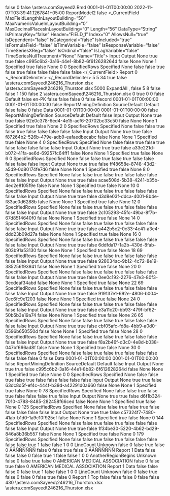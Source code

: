 ﻿<?xml version="1.0" encoding="utf-8"?>
<UdDocument xmlns:xsi="http://www.w3.org/2001/XMLSchema-instance" xmlns:xsd="http://www.w3.org/2001/XMLSchema" ProductVersion="10.1.0.108">
  <IsFolder>false</IsFolder>
  <Id>0</Id>
  <IsNewRecord>false</IsNewRecord>
  <Name>\\astera.com\share\general\Sadia Sayeed\Demos\ReportModel2.Rmd</Name>
  <Description />
  <CreateDtTm>0001-01-01T00:00:00</CreateDtTm>
  <UpdateDtTm>2022-11-07T03:39:41.1267841+05:00</UpdateDtTm>
  <CatalogInfo>
    <Name>ReportModel2</Name>
    <PublishToCatalog>false</PublishToCatalog>
  </CatalogInfo>
  <_CurrentField MaxFieldLengthInLayoutBuilding="50" MaxNumericValueInLayoutBuilding="0" MaxDecimalPlacesInLayoutBuilding="0" Length="56" DataType="String" IsPrimaryKey="false" Header="FIELD_1" Index="0" AllowsNull="true" IsDependent="false" IsCategorical="false" IsIncluded="true" IsFormulaField="false" IsTimeVariable="false" IsResponseVariable="false" TimeSeriesXReg="false" IsOrdinal="false" IsLagVariable="false" TimeSeriesNullTreatment="None" Name="Title">
    <FieldRoles>Input Output</FieldRoles>
    <RegressionType>None</RegressionType>
    <IsInput>true</IsInput>
    <IsOutput>true</IsOutput>
    <IsVariable>false</IsVariable>
    <UniqueId>c995c6b2-3a16-44e1-8b82-6f612628264d</UniqueId>
    <HasCollections>false</HasCollections>
    <CompositeType>None</CompositeType>
    <CompositeComponentType>None</CompositeComponentType>
    <LineCount>1</LineCount>
    <PositionType>Specified</PositionType>
    <CaseSensitiveMatch>true</CaseSensitiveMatch>
    <RegularExpressionMatch>false</RegularExpressionMatch>
    <FieldLabelPosition>None</FieldLabelPosition>
    <StartLine>0</StartLine>
    <StartColumn>0</StartColumn>
    <VerticalSizeType>SpecifiedRows</VerticalSizeType>
    <LengthType>Specified</LengthType>
    <ValueIfNull>None</ValueIfNull>
    <RemoveTextQualifier>false</RemoveTextQualifier>
    <RemoveExtraSpacesInsideText>false</RemoveExtraSpacesInsideText>
    <RemoveLeadingSpaces>true</RemoveLeadingSpaces>
    <SpecificCharactersToBeRemoved />
    <RemoveSpecificCharacters>false</RemoveSpecificCharacters>
    <RemoveTrailingSpaces>true</RemoveTrailingSpaces>
    <RemoveAllwhiteSpaces>false</RemoveAllwhiteSpaces>
    <RemovePunctuations>false</RemovePunctuations>
    <IsCalculated>false</IsCalculated>
    <IgnoreFieldVerificationLeft>false</IgnoreFieldVerificationLeft>
    <IgnoreFieldVerificationRight>false</IgnoreFieldVerificationRight>
  </_CurrentField>
  <ExportTables />
  <Options>
    <ContentType>Report</ContentType>
    <FontSize>0</FontSize>
    <_RecordDelimiter>&#xD;
</_RecordDelimiter>
    <AddSpaceBetweenExcelColumns>5</AddSpaceBetweenExcelColumns>
    <NumberOfBlankLinesForExcelEof>5</NumberOfBlankLinesForExcelEof>
    <QuoteChar>34</QuoteChar>
    <DateFormats />
    <PatternsCaseSensitive>true</PatternsCaseSensitive>
    <Looping>false</Looping>
    <SourceDirectoryForLooping>
      <Path />
      <UncPath />
    </SourceDirectoryForLooping>
    <SampleFilePath>
      <Path>\\astera.com\share\general\Sadia Sayeed\Demos\246216_Thurston.xlsx</Path>
      <UncPath>\\astera.com\share\general\Sadia Sayeed\Demos\246216_Thurston.xlsx</UncPath>
    </SampleFilePath>
    <SampleLineCount>5000</SampleLineCount>
    <OutliningType>ExpandAll</OutliningType>
    <FieldDelimiter>,</FieldDelimiter>
    <RecordDelimiter>&#xD;
</RecordDelimiter>
    <RemoveBlankLines>false</RemoveBlankLines>
    <BlankLinesForEof>5</BlankLinesForEof>
    <TabSize>8</TabSize>
    <PdfOptions>
      <NeedsOCR>false</NeedsOCR>
      <ConvertingOCR>false</ConvertingOCR>
      <OCRScaleFactor>1</OCRScaleFactor>
      <MinPPI>150</MinPPI>
      <RefreshOnNextRun>false</RefreshOnNextRun>
      <OCRResolution>2</OCRResolution>
      <PreviousReportPath>\\astera.com\share\general\Sadia Sayeed\Demos\246216_Thurston.xlsx</PreviousReportPath>
      <ScalingFactor>0</ScalingFactor>
      <MaintainOriginalLayout>true</MaintainOriginalLayout>
      <StartPage>0</StartPage>
      <EndPage>0</EndPage>
      <filterPages>false</filterPages>
      <OwnerPassword />
      <UserPassword />
    </PdfOptions>
    <ReportStyle>Default</ReportStyle>
    <MaintainLocale>false</MaintainLocale>
    <Culture>en-PK</Culture>
    <CalculateFields>false</CalculateFields>
    <checkBoxUseOcr>false</checkBoxUseOcr>
  </Options>
  <ReportLayout IsHierarchicalFile="false">
    <IsFolder>false</IsFolder>
    <Id>0</Id>
    <IsNewRecord>false</IsNewRecord>
    <Name>Record</Name>
    <Description />
    <CreateDtTm>0001-01-01T00:00:00</CreateDtTm>
    <UpdateDtTm>0001-01-01T00:00:00</UpdateDtTm>
    <IsSharedLayout>false</IsSharedLayout>
    <LayoutBuildingOptions>
      <RecordType>ReportMiningDefinition</RecordType>
      <LayoutBuildingDefaultMode>SourceDefault</LayoutBuildingDefaultMode>
      <LayoutBuildingProcess>Default</LayoutBuildingProcess>
    </LayoutBuildingOptions>
    <SuppressLayoutBuilding>false</SuppressLayoutBuilding>
    <Fields />
    <Children />
    <Referenced>
      <BaseLayout xsi:type="ReportLayout" IsHierarchicalFile="false">
        <IsFolder>false</IsFolder>
        <Id>0</Id>
        <IsNewRecord>false</IsNewRecord>
        <Name>Data</Name>
        <Description />
        <CreateDtTm>0001-01-01T00:00:00</CreateDtTm>
        <UpdateDtTm>0001-01-01T00:00:00</UpdateDtTm>
        <IsSharedLayout>false</IsSharedLayout>
        <LayoutBuildingOptions>
          <RecordType>ReportMiningDefinition</RecordType>
          <LayoutBuildingDefaultMode>SourceDefault</LayoutBuildingDefaultMode>
          <LayoutBuildingProcess>Default</LayoutBuildingProcess>
        </LayoutBuildingOptions>
        <SuppressLayoutBuilding>false</SuppressLayoutBuilding>
        <Fields>
          <ReportLayoutField MaxFieldLengthInLayoutBuilding="22" MaxNumericValueInLayoutBuilding="0" MaxDecimalPlacesInLayoutBuilding="0" Length="23" DataType="Date" IsPrimaryKey="false" Header="FIELD_1" Index="0" AllowsNull="true" IsDependent="false" IsCategorical="false" IsIncluded="true" IsFormulaField="false" IsTimeVariable="false" IsResponseVariable="false" TimeSeriesXReg="false" IsOrdinal="false" IsLagVariable="false" TimeSeriesNullTreatment="None" Name="DateOrdered">
            <FieldRoles>Input Output</FieldRoles>
            <RegressionType>None</RegressionType>
            <IsInput>true</IsInput>
            <IsOutput>true</IsOutput>
            <IsVariable>false</IsVariable>
            <UniqueId>92e0c378-6ed4-4e15-acf6-20702bc33c50</UniqueId>
            <HasCollections>false</HasCollections>
            <CompositeType>None</CompositeType>
            <CompositeComponentType>None</CompositeComponentType>
            <LineCount>1</LineCount>
            <PositionType>Specified</PositionType>
            <CaseSensitiveMatch>true</CaseSensitiveMatch>
            <RegularExpressionMatch>false</RegularExpressionMatch>
            <FieldLabelPosition>None</FieldLabelPosition>
            <StartLine>2</StartLine>
            <StartColumn>0</StartColumn>
            <VerticalSizeType>SpecifiedRows</VerticalSizeType>
            <LengthType>Specified</LengthType>
            <ValueIfNull>None</ValueIfNull>
            <RemoveTextQualifier>false</RemoveTextQualifier>
            <RemoveExtraSpacesInsideText>false</RemoveExtraSpacesInsideText>
            <RemoveLeadingSpaces>true</RemoveLeadingSpaces>
            <SpecificCharactersToBeRemoved />
            <RemoveSpecificCharacters>false</RemoveSpecificCharacters>
            <RemoveTrailingSpaces>true</RemoveTrailingSpaces>
            <RemoveAllwhiteSpaces>false</RemoveAllwhiteSpaces>
            <RemovePunctuations>false</RemovePunctuations>
            <IsCalculated>false</IsCalculated>
            <IgnoreFieldVerificationLeft>false</IgnoreFieldVerificationLeft>
            <IgnoreFieldVerificationRight>false</IgnoreFieldVerificationRight>
          </ReportLayoutField>
          <ReportLayoutField MaxFieldLengthInLayoutBuilding="7" MaxNumericValueInLayoutBuilding="0" MaxDecimalPlacesInLayoutBuilding="0" Length="8" DataType="String" IsPrimaryKey="false" Header="FIELD_2" Index="1" AllowsNull="true" IsDependent="false" IsCategorical="false" IsIncluded="true" IsFormulaField="false" IsTimeVariable="false" IsResponseVariable="false" TimeSeriesXReg="false" IsOrdinal="false" IsLagVariable="false" TimeSeriesNullTreatment="None" Name="ConventionCode">
            <FieldRoles>Input Output</FieldRoles>
            <RegressionType>None</RegressionType>
            <IsInput>true</IsInput>
            <IsOutput>true</IsOutput>
            <IsVariable>false</IsVariable>
            <UniqueId>f87264b2-526b-479e-adb9-eafaedbecabc</UniqueId>
            <HasCollections>false</HasCollections>
            <CompositeType>None</CompositeType>
            <CompositeComponentType>None</CompositeComponentType>
            <LineCount>1</LineCount>
            <PositionType>Specified</PositionType>
            <CaseSensitiveMatch>true</CaseSensitiveMatch>
            <RegularExpressionMatch>false</RegularExpressionMatch>
            <FieldLabelPosition>None</FieldLabelPosition>
            <StartLine>4</StartLine>
            <StartColumn>0</StartColumn>
            <VerticalSizeType>SpecifiedRows</VerticalSizeType>
            <LengthType>Specified</LengthType>
            <ValueIfNull>None</ValueIfNull>
            <RemoveTextQualifier>false</RemoveTextQualifier>
            <RemoveExtraSpacesInsideText>false</RemoveExtraSpacesInsideText>
            <RemoveLeadingSpaces>true</RemoveLeadingSpaces>
            <SpecificCharactersToBeRemoved />
            <RemoveSpecificCharacters>false</RemoveSpecificCharacters>
            <RemoveTrailingSpaces>true</RemoveTrailingSpaces>
            <RemoveAllwhiteSpaces>false</RemoveAllwhiteSpaces>
            <RemovePunctuations>false</RemovePunctuations>
            <IsCalculated>false</IsCalculated>
            <IgnoreFieldVerificationLeft>false</IgnoreFieldVerificationLeft>
            <IgnoreFieldVerificationRight>false</IgnoreFieldVerificationRight>
          </ReportLayoutField>
          <ReportLayoutField MaxFieldLengthInLayoutBuilding="14" MaxNumericValueInLayoutBuilding="0" MaxDecimalPlacesInLayoutBuilding="0" Length="15" DataType="String" IsPrimaryKey="false" Header="FIELD_3" Index="2" AllowsNull="true" IsDependent="false" IsCategorical="false" IsIncluded="true" IsFormulaField="false" IsTimeVariable="false" IsResponseVariable="false" TimeSeriesXReg="false" IsOrdinal="false" IsLagVariable="false" TimeSeriesNullTreatment="None" Name="ShipTo">
            <FieldRoles>Input Output</FieldRoles>
            <RegressionType>None</RegressionType>
            <IsInput>true</IsInput>
            <IsOutput>true</IsOutput>
            <IsVariable>false</IsVariable>
            <UniqueId>a33e221d-b072-41fa-ae6d-69257fc64ff1</UniqueId>
            <HasCollections>false</HasCollections>
            <CompositeType>None</CompositeType>
            <CompositeComponentType>None</CompositeComponentType>
            <LineCount>1</LineCount>
            <PositionType>Specified</PositionType>
            <CaseSensitiveMatch>true</CaseSensitiveMatch>
            <RegularExpressionMatch>false</RegularExpressionMatch>
            <FieldLabelPosition>None</FieldLabelPosition>
            <StartLine>6</StartLine>
            <StartColumn>0</StartColumn>
            <VerticalSizeType>SpecifiedRows</VerticalSizeType>
            <LengthType>Specified</LengthType>
            <ValueIfNull>None</ValueIfNull>
            <RemoveTextQualifier>false</RemoveTextQualifier>
            <RemoveExtraSpacesInsideText>false</RemoveExtraSpacesInsideText>
            <RemoveLeadingSpaces>true</RemoveLeadingSpaces>
            <SpecificCharactersToBeRemoved />
            <RemoveSpecificCharacters>false</RemoveSpecificCharacters>
            <RemoveTrailingSpaces>true</RemoveTrailingSpaces>
            <RemoveAllwhiteSpaces>false</RemoveAllwhiteSpaces>
            <RemovePunctuations>false</RemovePunctuations>
            <IsCalculated>false</IsCalculated>
            <IgnoreFieldVerificationLeft>false</IgnoreFieldVerificationLeft>
            <IgnoreFieldVerificationRight>false</IgnoreFieldVerificationRight>
          </ReportLayoutField>
          <ReportLayoutField MaxFieldLengthInLayoutBuilding="21" MaxNumericValueInLayoutBuilding="0" MaxDecimalPlacesInLayoutBuilding="0" Length="22" DataType="String" IsPrimaryKey="false" Header="FIELD_4" Index="3" AllowsNull="true" IsDependent="false" IsCategorical="false" IsIncluded="true" IsFormulaField="false" IsTimeVariable="false" IsResponseVariable="false" TimeSeriesXReg="false" IsOrdinal="false" IsLagVariable="false" TimeSeriesNullTreatment="None" Name="CompanyName">
            <FieldRoles>Input Output</FieldRoles>
            <RegressionType>None</RegressionType>
            <IsInput>true</IsInput>
            <IsOutput>true</IsOutput>
            <IsVariable>false</IsVariable>
            <UniqueId>ff48658e-8748-43d2-a5d9-0d80174fe7d6</UniqueId>
            <HasCollections>false</HasCollections>
            <CompositeType>None</CompositeType>
            <CompositeComponentType>None</CompositeComponentType>
            <LineCount>1</LineCount>
            <PositionType>Specified</PositionType>
            <CaseSensitiveMatch>true</CaseSensitiveMatch>
            <RegularExpressionMatch>false</RegularExpressionMatch>
            <FieldLabelPosition>None</FieldLabelPosition>
            <StartLine>8</StartLine>
            <StartColumn>0</StartColumn>
            <VerticalSizeType>SpecifiedRows</VerticalSizeType>
            <LengthType>Specified</LengthType>
            <ValueIfNull>None</ValueIfNull>
            <RemoveTextQualifier>false</RemoveTextQualifier>
            <RemoveExtraSpacesInsideText>false</RemoveExtraSpacesInsideText>
            <RemoveLeadingSpaces>true</RemoveLeadingSpaces>
            <SpecificCharactersToBeRemoved />
            <RemoveSpecificCharacters>false</RemoveSpecificCharacters>
            <RemoveTrailingSpaces>true</RemoveTrailingSpaces>
            <RemoveAllwhiteSpaces>false</RemoveAllwhiteSpaces>
            <RemovePunctuations>false</RemovePunctuations>
            <IsCalculated>false</IsCalculated>
            <IgnoreFieldVerificationLeft>false</IgnoreFieldVerificationLeft>
            <IgnoreFieldVerificationRight>false</IgnoreFieldVerificationRight>
          </ReportLayoutField>
          <ReportLayoutField MaxFieldLengthInLayoutBuilding="19" MaxNumericValueInLayoutBuilding="0" MaxDecimalPlacesInLayoutBuilding="0" Length="22" DataType="String" IsPrimaryKey="false" Header="FIELD_5" Index="4" AllowsNull="true" IsDependent="false" IsCategorical="false" IsIncluded="true" IsFormulaField="false" IsTimeVariable="false" IsResponseVariable="false" TimeSeriesXReg="false" IsOrdinal="false" IsLagVariable="false" TimeSeriesNullTreatment="None" Name="AddressLine1">
            <FieldRoles>Input Output</FieldRoles>
            <RegressionType>None</RegressionType>
            <IsInput>true</IsInput>
            <IsOutput>true</IsOutput>
            <IsVariable>false</IsVariable>
            <UniqueId>acae508d-5b38-4241-b35b-4ec2e8105f9e</UniqueId>
            <HasCollections>false</HasCollections>
            <CompositeType>None</CompositeType>
            <CompositeComponentType>None</CompositeComponentType>
            <LineCount>1</LineCount>
            <PositionType>Specified</PositionType>
            <CaseSensitiveMatch>true</CaseSensitiveMatch>
            <RegularExpressionMatch>false</RegularExpressionMatch>
            <FieldLabelPosition>None</FieldLabelPosition>
            <StartLine>10</StartLine>
            <StartColumn>0</StartColumn>
            <VerticalSizeType>SpecifiedRows</VerticalSizeType>
            <LengthType>Specified</LengthType>
            <ValueIfNull>None</ValueIfNull>
            <RemoveTextQualifier>false</RemoveTextQualifier>
            <RemoveExtraSpacesInsideText>false</RemoveExtraSpacesInsideText>
            <RemoveLeadingSpaces>true</RemoveLeadingSpaces>
            <SpecificCharactersToBeRemoved />
            <RemoveSpecificCharacters>false</RemoveSpecificCharacters>
            <RemoveTrailingSpaces>true</RemoveTrailingSpaces>
            <RemoveAllwhiteSpaces>false</RemoveAllwhiteSpaces>
            <RemovePunctuations>false</RemovePunctuations>
            <IsCalculated>false</IsCalculated>
            <IgnoreFieldVerificationLeft>false</IgnoreFieldVerificationLeft>
            <IgnoreFieldVerificationRight>false</IgnoreFieldVerificationRight>
          </ReportLayoutField>
          <ReportLayoutField MaxFieldLengthInLayoutBuilding="0" MaxNumericValueInLayoutBuilding="0" MaxDecimalPlacesInLayoutBuilding="0" Length="22" DataType="String" IsPrimaryKey="false" Header="FIELD_6" Index="5" AllowsNull="true" IsDependent="false" IsCategorical="false" IsIncluded="true" IsFormulaField="false" IsTimeVariable="false" IsResponseVariable="false" TimeSeriesXReg="false" IsOrdinal="false" IsLagVariable="false" TimeSeriesNullTreatment="None" Name="AddressLine2">
            <FieldRoles>Input Output</FieldRoles>
            <RegressionType>None</RegressionType>
            <IsInput>true</IsInput>
            <IsOutput>true</IsOutput>
            <IsVariable>false</IsVariable>
            <UniqueId>d3d8e03f-ddca-4001-8b4e-f83ac0d6288b</UniqueId>
            <HasCollections>false</HasCollections>
            <CompositeType>None</CompositeType>
            <CompositeComponentType>None</CompositeComponentType>
            <LineCount>1</LineCount>
            <PositionType>Specified</PositionType>
            <CaseSensitiveMatch>true</CaseSensitiveMatch>
            <RegularExpressionMatch>false</RegularExpressionMatch>
            <FieldLabelPosition>None</FieldLabelPosition>
            <StartLine>12</StartLine>
            <StartColumn>0</StartColumn>
            <VerticalSizeType>SpecifiedRows</VerticalSizeType>
            <LengthType>Specified</LengthType>
            <ValueIfNull>None</ValueIfNull>
            <RemoveTextQualifier>false</RemoveTextQualifier>
            <RemoveExtraSpacesInsideText>false</RemoveExtraSpacesInsideText>
            <RemoveLeadingSpaces>true</RemoveLeadingSpaces>
            <SpecificCharactersToBeRemoved />
            <RemoveSpecificCharacters>false</RemoveSpecificCharacters>
            <RemoveTrailingSpaces>true</RemoveTrailingSpaces>
            <RemoveAllwhiteSpaces>false</RemoveAllwhiteSpaces>
            <RemovePunctuations>false</RemovePunctuations>
            <IsCalculated>false</IsCalculated>
            <IgnoreFieldVerificationLeft>false</IgnoreFieldVerificationLeft>
            <IgnoreFieldVerificationRight>false</IgnoreFieldVerificationRight>
          </ReportLayoutField>
          <ReportLayoutField MaxFieldLengthInLayoutBuilding="5" MaxNumericValueInLayoutBuilding="0" MaxDecimalPlacesInLayoutBuilding="0" Length="9" DataType="String" IsPrimaryKey="false" Header="FIELD_7" Index="6" AllowsNull="true" IsDependent="false" IsCategorical="false" IsIncluded="true" IsFormulaField="false" IsTimeVariable="false" IsResponseVariable="false" TimeSeriesXReg="false" IsOrdinal="false" IsLagVariable="false" TimeSeriesNullTreatment="None" Name="City">
            <FieldRoles>Input Output</FieldRoles>
            <RegressionType>None</RegressionType>
            <IsInput>true</IsInput>
            <IsOutput>true</IsOutput>
            <IsVariable>false</IsVariable>
            <UniqueId>2c105293-45fc-49ba-8f7b-67d8514640f0</UniqueId>
            <HasCollections>false</HasCollections>
            <CompositeType>None</CompositeType>
            <CompositeComponentType>None</CompositeComponentType>
            <LineCount>1</LineCount>
            <PositionType>Specified</PositionType>
            <CaseSensitiveMatch>true</CaseSensitiveMatch>
            <RegularExpressionMatch>false</RegularExpressionMatch>
            <FieldLabelPosition>None</FieldLabelPosition>
            <StartLine>14</StartLine>
            <StartColumn>0</StartColumn>
            <VerticalSizeType>SpecifiedRows</VerticalSizeType>
            <LengthType>Specified</LengthType>
            <ValueIfNull>None</ValueIfNull>
            <RemoveTextQualifier>false</RemoveTextQualifier>
            <RemoveExtraSpacesInsideText>false</RemoveExtraSpacesInsideText>
            <RemoveLeadingSpaces>true</RemoveLeadingSpaces>
            <SpecificCharactersToBeRemoved />
            <RemoveSpecificCharacters>false</RemoveSpecificCharacters>
            <RemoveTrailingSpaces>true</RemoveTrailingSpaces>
            <RemoveAllwhiteSpaces>false</RemoveAllwhiteSpaces>
            <RemovePunctuations>false</RemovePunctuations>
            <IsCalculated>false</IsCalculated>
            <IgnoreFieldVerificationLeft>false</IgnoreFieldVerificationLeft>
            <IgnoreFieldVerificationRight>false</IgnoreFieldVerificationRight>
          </ReportLayoutField>
          <ReportLayoutField MaxFieldLengthInLayoutBuilding="2" MaxNumericValueInLayoutBuilding="0" MaxDecimalPlacesInLayoutBuilding="0" Length="4" DataType="String" IsPrimaryKey="false" Header="FIELD_8" Index="7" AllowsNull="true" IsDependent="false" IsCategorical="false" IsIncluded="true" IsFormulaField="false" IsTimeVariable="false" IsResponseVariable="false" TimeSeriesXReg="false" IsOrdinal="false" IsLagVariable="false" TimeSeriesNullTreatment="None" Name="State">
            <FieldRoles>Input Output</FieldRoles>
            <RegressionType>None</RegressionType>
            <IsInput>true</IsInput>
            <IsOutput>true</IsOutput>
            <IsVariable>false</IsVariable>
            <UniqueId>a442b5c2-0c33-4c41-a3e4-ddd23b09d27a</UniqueId>
            <HasCollections>false</HasCollections>
            <CompositeType>None</CompositeType>
            <CompositeComponentType>None</CompositeComponentType>
            <LineCount>1</LineCount>
            <PositionType>Specified</PositionType>
            <CaseSensitiveMatch>true</CaseSensitiveMatch>
            <RegularExpressionMatch>false</RegularExpressionMatch>
            <FieldLabelPosition>None</FieldLabelPosition>
            <StartLine>16</StartLine>
            <StartColumn>0</StartColumn>
            <VerticalSizeType>SpecifiedRows</VerticalSizeType>
            <LengthType>Specified</LengthType>
            <ValueIfNull>None</ValueIfNull>
            <RemoveTextQualifier>false</RemoveTextQualifier>
            <RemoveExtraSpacesInsideText>false</RemoveExtraSpacesInsideText>
            <RemoveLeadingSpaces>true</RemoveLeadingSpaces>
            <SpecificCharactersToBeRemoved />
            <RemoveSpecificCharacters>false</RemoveSpecificCharacters>
            <RemoveTrailingSpaces>true</RemoveTrailingSpaces>
            <RemoveAllwhiteSpaces>false</RemoveAllwhiteSpaces>
            <RemovePunctuations>false</RemovePunctuations>
            <IsCalculated>false</IsCalculated>
            <IgnoreFieldVerificationLeft>false</IgnoreFieldVerificationLeft>
            <IgnoreFieldVerificationRight>false</IgnoreFieldVerificationRight>
          </ReportLayoutField>
          <ReportLayoutField MaxFieldLengthInLayoutBuilding="5" MaxNumericValueInLayoutBuilding="81650" MaxDecimalPlacesInLayoutBuilding="0" Length="7" DataType="Integer" IsPrimaryKey="false" Header="FIELD_9" Index="8" AllowsNull="true" IsDependent="false" IsCategorical="false" IsIncluded="true" IsFormulaField="false" IsTimeVariable="false" IsResponseVariable="false" TimeSeriesXReg="false" IsOrdinal="false" IsLagVariable="false" TimeSeriesNullTreatment="None" Name="PostalCode">
            <FieldRoles>Input Output</FieldRoles>
            <RegressionType>None</RegressionType>
            <IsInput>true</IsInput>
            <IsOutput>true</IsOutput>
            <IsVariable>false</IsVariable>
            <UniqueId>6ddfda17-1a2b-430d-8fab-803b91a53130</UniqueId>
            <HasCollections>false</HasCollections>
            <CompositeType>None</CompositeType>
            <CompositeComponentType>None</CompositeComponentType>
            <LineCount>1</LineCount>
            <PositionType>Specified</PositionType>
            <CaseSensitiveMatch>true</CaseSensitiveMatch>
            <RegularExpressionMatch>false</RegularExpressionMatch>
            <FieldLabelPosition>None</FieldLabelPosition>
            <StartLine>18</StartLine>
            <StartColumn>69</StartColumn>
            <VerticalSizeType>SpecifiedRows</VerticalSizeType>
            <LengthType>Specified</LengthType>
            <ValueIfNull>None</ValueIfNull>
            <RemoveTextQualifier>false</RemoveTextQualifier>
            <RemoveExtraSpacesInsideText>false</RemoveExtraSpacesInsideText>
            <RemoveLeadingSpaces>true</RemoveLeadingSpaces>
            <SpecificCharactersToBeRemoved />
            <RemoveSpecificCharacters>false</RemoveSpecificCharacters>
            <RemoveTrailingSpaces>true</RemoveTrailingSpaces>
            <RemoveAllwhiteSpaces>false</RemoveAllwhiteSpaces>
            <RemovePunctuations>false</RemovePunctuations>
            <IsCalculated>false</IsCalculated>
            <IgnoreFieldVerificationLeft>false</IgnoreFieldVerificationLeft>
            <IgnoreFieldVerificationRight>false</IgnoreFieldVerificationRight>
          </ReportLayoutField>
          <ReportLayoutField MaxFieldLengthInLayoutBuilding="3" MaxNumericValueInLayoutBuilding="0" MaxDecimalPlacesInLayoutBuilding="0" Length="3" DataType="String" IsPrimaryKey="false" Header="FIELD_10" Index="9" AllowsNull="true" IsDependent="false" IsCategorical="false" IsIncluded="true" IsFormulaField="false" IsTimeVariable="false" IsResponseVariable="false" TimeSeriesXReg="false" IsOrdinal="false" IsLagVariable="false" TimeSeriesNullTreatment="None" Name="Country">
            <FieldRoles>Input Output</FieldRoles>
            <RegressionType>None</RegressionType>
            <IsInput>true</IsInput>
            <IsOutput>true</IsOutput>
            <IsVariable>false</IsVariable>
            <UniqueId>928034ac-9b12-4c72-8e19-385256f93941</UniqueId>
            <HasCollections>false</HasCollections>
            <CompositeType>None</CompositeType>
            <CompositeComponentType>None</CompositeComponentType>
            <LineCount>1</LineCount>
            <PositionType>Specified</PositionType>
            <CaseSensitiveMatch>true</CaseSensitiveMatch>
            <RegularExpressionMatch>false</RegularExpressionMatch>
            <FieldLabelPosition>None</FieldLabelPosition>
            <StartLine>20</StartLine>
            <StartColumn>0</StartColumn>
            <VerticalSizeType>SpecifiedRows</VerticalSizeType>
            <LengthType>Specified</LengthType>
            <ValueIfNull>None</ValueIfNull>
            <RemoveTextQualifier>false</RemoveTextQualifier>
            <RemoveExtraSpacesInsideText>false</RemoveExtraSpacesInsideText>
            <RemoveLeadingSpaces>true</RemoveLeadingSpaces>
            <SpecificCharactersToBeRemoved />
            <RemoveSpecificCharacters>false</RemoveSpecificCharacters>
            <RemoveTrailingSpaces>true</RemoveTrailingSpaces>
            <RemoveAllwhiteSpaces>false</RemoveAllwhiteSpaces>
            <RemovePunctuations>false</RemovePunctuations>
            <IsCalculated>false</IsCalculated>
            <IgnoreFieldVerificationLeft>false</IgnoreFieldVerificationLeft>
            <IgnoreFieldVerificationRight>false</IgnoreFieldVerificationRight>
          </ReportLayoutField>
          <ReportLayoutField MaxFieldLengthInLayoutBuilding="6" MaxNumericValueInLayoutBuilding="246216" MaxDecimalPlacesInLayoutBuilding="0" Length="7" DataType="Integer" IsPrimaryKey="false" Header="FIELD_11" Index="10" AllowsNull="true" IsDependent="false" IsCategorical="false" IsIncluded="true" IsFormulaField="false" IsTimeVariable="false" IsResponseVariable="false" TimeSeriesXReg="false" IsOrdinal="false" IsLagVariable="false" TimeSeriesNullTreatment="None" Name="CustomerOrder">
            <FieldRoles>Input Output</FieldRoles>
            <RegressionType>None</RegressionType>
            <IsInput>true</IsInput>
            <IsOutput>true</IsOutput>
            <IsVariable>false</IsVariable>
            <UniqueId>0ee0c192-2276-47e3-80f3-3ecdeaf34abd</UniqueId>
            <HasCollections>false</HasCollections>
            <CompositeType>None</CompositeType>
            <CompositeComponentType>None</CompositeComponentType>
            <LineCount>1</LineCount>
            <PositionType>Specified</PositionType>
            <CaseSensitiveMatch>true</CaseSensitiveMatch>
            <RegularExpressionMatch>false</RegularExpressionMatch>
            <FieldLabelPosition>None</FieldLabelPosition>
            <StartLine>22</StartLine>
            <StartColumn>69</StartColumn>
            <VerticalSizeType>SpecifiedRows</VerticalSizeType>
            <LengthType>Specified</LengthType>
            <ValueIfNull>None</ValueIfNull>
            <RemoveTextQualifier>false</RemoveTextQualifier>
            <RemoveExtraSpacesInsideText>false</RemoveExtraSpacesInsideText>
            <RemoveLeadingSpaces>true</RemoveLeadingSpaces>
            <SpecificCharactersToBeRemoved />
            <RemoveSpecificCharacters>false</RemoveSpecificCharacters>
            <RemoveTrailingSpaces>true</RemoveTrailingSpaces>
            <RemoveAllwhiteSpaces>false</RemoveAllwhiteSpaces>
            <RemovePunctuations>false</RemovePunctuations>
            <IsCalculated>false</IsCalculated>
            <IgnoreFieldVerificationLeft>false</IgnoreFieldVerificationLeft>
            <IgnoreFieldVerificationRight>false</IgnoreFieldVerificationRight>
          </ReportLayoutField>
          <ReportLayoutField MaxFieldLengthInLayoutBuilding="3" MaxNumericValueInLayoutBuilding="0" MaxDecimalPlacesInLayoutBuilding="0" Length="4" DataType="String" IsPrimaryKey="false" Header="FIELD_12" Index="11" AllowsNull="true" IsDependent="false" IsCategorical="false" IsIncluded="true" IsFormulaField="false" IsTimeVariable="false" IsResponseVariable="false" TimeSeriesXReg="false" IsOrdinal="false" IsLagVariable="false" TimeSeriesNullTreatment="None" Name="ShippingMethod">
            <FieldRoles>Input Output</FieldRoles>
            <RegressionType>None</RegressionType>
            <IsInput>true</IsInput>
            <IsOutput>true</IsOutput>
            <IsVariable>false</IsVariable>
            <UniqueId>919137e1-692e-4806-b004-0ec6fc9e1203</UniqueId>
            <HasCollections>false</HasCollections>
            <CompositeType>None</CompositeType>
            <CompositeComponentType>None</CompositeComponentType>
            <LineCount>1</LineCount>
            <PositionType>Specified</PositionType>
            <CaseSensitiveMatch>true</CaseSensitiveMatch>
            <RegularExpressionMatch>false</RegularExpressionMatch>
            <FieldLabelPosition>None</FieldLabelPosition>
            <StartLine>24</StartLine>
            <StartColumn>0</StartColumn>
            <VerticalSizeType>SpecifiedRows</VerticalSizeType>
            <LengthType>Specified</LengthType>
            <ValueIfNull>None</ValueIfNull>
            <RemoveTextQualifier>false</RemoveTextQualifier>
            <RemoveExtraSpacesInsideText>false</RemoveExtraSpacesInsideText>
            <RemoveLeadingSpaces>true</RemoveLeadingSpaces>
            <SpecificCharactersToBeRemoved />
            <RemoveSpecificCharacters>false</RemoveSpecificCharacters>
            <RemoveTrailingSpaces>true</RemoveTrailingSpaces>
            <RemoveAllwhiteSpaces>false</RemoveAllwhiteSpaces>
            <RemovePunctuations>false</RemovePunctuations>
            <IsCalculated>false</IsCalculated>
            <IgnoreFieldVerificationLeft>false</IgnoreFieldVerificationLeft>
            <IgnoreFieldVerificationRight>false</IgnoreFieldVerificationRight>
          </ReportLayoutField>
          <ReportLayoutField MaxFieldLengthInLayoutBuilding="10" MaxNumericValueInLayoutBuilding="9703795654" MaxDecimalPlacesInLayoutBuilding="0" Length="10" DataType="Integer" IsPrimaryKey="false" Header="FIELD_13" Index="12" AllowsNull="true" IsDependent="false" IsCategorical="false" IsIncluded="true" IsFormulaField="false" IsTimeVariable="false" IsResponseVariable="false" TimeSeriesXReg="false" IsOrdinal="false" IsLagVariable="false" TimeSeriesNullTreatment="None" Name="PhoneNumber">
            <FieldRoles>Input Output</FieldRoles>
            <RegressionType>None</RegressionType>
            <IsInput>true</IsInput>
            <IsOutput>true</IsOutput>
            <IsVariable>false</IsVariable>
            <UniqueId>e3a11c20-bb93-479f-bf62-50b5b3e19a74</UniqueId>
            <HasCollections>false</HasCollections>
            <CompositeType>None</CompositeType>
            <CompositeComponentType>None</CompositeComponentType>
            <LineCount>1</LineCount>
            <PositionType>Specified</PositionType>
            <CaseSensitiveMatch>true</CaseSensitiveMatch>
            <RegularExpressionMatch>false</RegularExpressionMatch>
            <FieldLabelPosition>None</FieldLabelPosition>
            <StartLine>26</StartLine>
            <StartColumn>65</StartColumn>
            <VerticalSizeType>SpecifiedRows</VerticalSizeType>
            <LengthType>Specified</LengthType>
            <ValueIfNull>None</ValueIfNull>
            <RemoveTextQualifier>false</RemoveTextQualifier>
            <RemoveExtraSpacesInsideText>false</RemoveExtraSpacesInsideText>
            <RemoveLeadingSpaces>true</RemoveLeadingSpaces>
            <SpecificCharactersToBeRemoved />
            <RemoveSpecificCharacters>false</RemoveSpecificCharacters>
            <RemoveTrailingSpaces>true</RemoveTrailingSpaces>
            <RemoveAllwhiteSpaces>false</RemoveAllwhiteSpaces>
            <RemovePunctuations>false</RemovePunctuations>
            <IsCalculated>false</IsCalculated>
            <IgnoreFieldVerificationLeft>false</IgnoreFieldVerificationLeft>
            <IgnoreFieldVerificationRight>false</IgnoreFieldVerificationRight>
          </ReportLayoutField>
          <ReportLayoutField MaxFieldLengthInLayoutBuilding="0" MaxNumericValueInLayoutBuilding="0" MaxDecimalPlacesInLayoutBuilding="0" Length="14" DataType="String" IsPrimaryKey="false" Header="FIELD_14" Index="13" AllowsNull="true" IsDependent="false" IsCategorical="false" IsIncluded="true" IsFormulaField="false" IsTimeVariable="false" IsResponseVariable="false" TimeSeriesXReg="false" IsOrdinal="false" IsLagVariable="false" TimeSeriesNullTreatment="None" Name="FaxNumber">
            <FieldRoles>Input Output</FieldRoles>
            <RegressionType>None</RegressionType>
            <IsInput>true</IsInput>
            <IsOutput>true</IsOutput>
            <IsVariable>false</IsVariable>
            <UniqueId>cbf05afc-fd8a-4bb9-a0d0-0596b650550d</UniqueId>
            <HasCollections>false</HasCollections>
            <CompositeType>None</CompositeType>
            <CompositeComponentType>None</CompositeComponentType>
            <LineCount>1</LineCount>
            <PositionType>Specified</PositionType>
            <CaseSensitiveMatch>true</CaseSensitiveMatch>
            <RegularExpressionMatch>false</RegularExpressionMatch>
            <FieldLabelPosition>None</FieldLabelPosition>
            <StartLine>28</StartLine>
            <StartColumn>0</StartColumn>
            <VerticalSizeType>SpecifiedRows</VerticalSizeType>
            <LengthType>Specified</LengthType>
            <ValueIfNull>None</ValueIfNull>
            <RemoveTextQualifier>false</RemoveTextQualifier>
            <RemoveExtraSpacesInsideText>false</RemoveExtraSpacesInsideText>
            <RemoveLeadingSpaces>true</RemoveLeadingSpaces>
            <SpecificCharactersToBeRemoved />
            <RemoveSpecificCharacters>false</RemoveSpecificCharacters>
            <RemoveTrailingSpaces>true</RemoveTrailingSpaces>
            <RemoveAllwhiteSpaces>false</RemoveAllwhiteSpaces>
            <RemovePunctuations>false</RemovePunctuations>
            <IsCalculated>false</IsCalculated>
            <IgnoreFieldVerificationLeft>false</IgnoreFieldVerificationLeft>
            <IgnoreFieldVerificationRight>false</IgnoreFieldVerificationRight>
          </ReportLayoutField>
          <ReportLayoutField MaxFieldLengthInLayoutBuilding="18" MaxNumericValueInLayoutBuilding="0" MaxDecimalPlacesInLayoutBuilding="0" Length="21" DataType="String" IsPrimaryKey="false" Header="FIELD_15" Index="14" AllowsNull="true" IsDependent="false" IsCategorical="false" IsIncluded="true" IsFormulaField="false" IsTimeVariable="false" IsResponseVariable="false" TimeSeriesXReg="false" IsOrdinal="false" IsLagVariable="false" TimeSeriesNullTreatment="None" Name="Email">
            <FieldRoles>Input Output</FieldRoles>
            <RegressionType>None</RegressionType>
            <IsInput>true</IsInput>
            <IsOutput>true</IsOutput>
            <IsVariable>false</IsVariable>
            <UniqueId>f8a2b46f-d3c0-4e8d-b038-047bf666ad8f</UniqueId>
            <HasCollections>false</HasCollections>
            <CompositeType>None</CompositeType>
            <CompositeComponentType>None</CompositeComponentType>
            <LineCount>1</LineCount>
            <PositionType>Specified</PositionType>
            <CaseSensitiveMatch>true</CaseSensitiveMatch>
            <RegularExpressionMatch>false</RegularExpressionMatch>
            <FieldLabelPosition>None</FieldLabelPosition>
            <StartLine>30</StartLine>
            <StartColumn>0</StartColumn>
            <VerticalSizeType>SpecifiedRows</VerticalSizeType>
            <LengthType>Specified</LengthType>
            <ValueIfNull>None</ValueIfNull>
            <RemoveTextQualifier>false</RemoveTextQualifier>
            <RemoveExtraSpacesInsideText>false</RemoveExtraSpacesInsideText>
            <RemoveLeadingSpaces>true</RemoveLeadingSpaces>
            <SpecificCharactersToBeRemoved />
            <RemoveSpecificCharacters>false</RemoveSpecificCharacters>
            <RemoveTrailingSpaces>true</RemoveTrailingSpaces>
            <RemoveAllwhiteSpaces>false</RemoveAllwhiteSpaces>
            <RemovePunctuations>false</RemovePunctuations>
            <IsCalculated>false</IsCalculated>
            <IgnoreFieldVerificationLeft>false</IgnoreFieldVerificationLeft>
            <IgnoreFieldVerificationRight>false</IgnoreFieldVerificationRight>
          </ReportLayoutField>
        </Fields>
        <Children />
        <Referenced>
          <BaseLayout xsi:type="ReportLayout" IsHierarchicalFile="false">
            <IsFolder>false</IsFolder>
            <Id>0</Id>
            <IsNewRecord>false</IsNewRecord>
            <Name>Data</Name>
            <Description />
            <CreateDtTm>0001-01-01T00:00:00</CreateDtTm>
            <UpdateDtTm>0001-01-01T00:00:00</UpdateDtTm>
            <IsSharedLayout>false</IsSharedLayout>
            <LayoutBuildingOptions>
              <RecordType>ReportMiningDefinition</RecordType>
              <LayoutBuildingDefaultMode>SourceDefault</LayoutBuildingDefaultMode>
              <LayoutBuildingProcess>Default</LayoutBuildingProcess>
            </LayoutBuildingOptions>
            <SuppressLayoutBuilding>false</SuppressLayoutBuilding>
            <Fields>
              <ReportLayoutField MaxFieldLengthInLayoutBuilding="50" MaxNumericValueInLayoutBuilding="0" MaxDecimalPlacesInLayoutBuilding="0" Length="56" DataType="String" IsPrimaryKey="false" Header="FIELD_1" Index="0" AllowsNull="true" IsDependent="false" IsCategorical="false" IsIncluded="true" IsFormulaField="false" IsTimeVariable="false" IsResponseVariable="false" TimeSeriesXReg="false" IsOrdinal="false" IsLagVariable="false" TimeSeriesNullTreatment="None" Name="Title">
                <FieldRoles>Input Output</FieldRoles>
                <RegressionType>None</RegressionType>
                <IsInput>true</IsInput>
                <IsOutput>true</IsOutput>
                <IsVariable>false</IsVariable>
                <UniqueId>c995c6b2-3a16-44e1-8b82-6f612628264d</UniqueId>
                <HasCollections>false</HasCollections>
                <CompositeType>None</CompositeType>
                <CompositeComponentType>None</CompositeComponentType>
                <LineCount>1</LineCount>
                <PositionType>Specified</PositionType>
                <CaseSensitiveMatch>true</CaseSensitiveMatch>
                <RegularExpressionMatch>false</RegularExpressionMatch>
                <FieldLabelPosition>None</FieldLabelPosition>
                <StartLine>0</StartLine>
                <StartColumn>0</StartColumn>
                <VerticalSizeType>SpecifiedRows</VerticalSizeType>
                <LengthType>Specified</LengthType>
                <ValueIfNull>None</ValueIfNull>
                <RemoveTextQualifier>false</RemoveTextQualifier>
                <RemoveExtraSpacesInsideText>false</RemoveExtraSpacesInsideText>
                <RemoveLeadingSpaces>true</RemoveLeadingSpaces>
                <SpecificCharactersToBeRemoved />
                <RemoveSpecificCharacters>false</RemoveSpecificCharacters>
                <RemoveTrailingSpaces>true</RemoveTrailingSpaces>
                <RemoveAllwhiteSpaces>false</RemoveAllwhiteSpaces>
                <RemovePunctuations>false</RemovePunctuations>
                <IsCalculated>false</IsCalculated>
                <IgnoreFieldVerificationLeft>false</IgnoreFieldVerificationLeft>
                <IgnoreFieldVerificationRight>false</IgnoreFieldVerificationRight>
              </ReportLayoutField>
              <ReportLayoutField MaxFieldLengthInLayoutBuilding="6" MaxNumericValueInLayoutBuilding="982906" MaxDecimalPlacesInLayoutBuilding="0" Length="7" DataType="Integer" IsPrimaryKey="false" Header="FIELD_2" Index="1" AllowsNull="true" IsDependent="false" IsCategorical="false" IsIncluded="true" IsFormulaField="false" IsTimeVariable="false" IsResponseVariable="false" TimeSeriesXReg="false" IsOrdinal="false" IsLagVariable="false" TimeSeriesNullTreatment="None" Name="ItemNumber">
                <FieldRoles>Input Output</FieldRoles>
                <RegressionType>None</RegressionType>
                <IsInput>true</IsInput>
                <IsOutput>true</IsOutput>
                <IsVariable>false</IsVariable>
                <UniqueId>63dc8d5f-ef4c-444f-b38d-a42291d0a660</UniqueId>
                <HasCollections>false</HasCollections>
                <CompositeType>None</CompositeType>
                <CompositeComponentType>None</CompositeComponentType>
                <LineCount>1</LineCount>
                <PositionType>Specified</PositionType>
                <CaseSensitiveMatch>true</CaseSensitiveMatch>
                <RegularExpressionMatch>false</RegularExpressionMatch>
                <FieldLabelPosition>None</FieldLabelPosition>
                <StartLine>0</StartLine>
                <StartColumn>78</StartColumn>
                <VerticalSizeType>SpecifiedRows</VerticalSizeType>
                <LengthType>Specified</LengthType>
                <ValueIfNull>None</ValueIfNull>
                <RemoveTextQualifier>false</RemoveTextQualifier>
                <RemoveExtraSpacesInsideText>false</RemoveExtraSpacesInsideText>
                <RemoveLeadingSpaces>true</RemoveLeadingSpaces>
                <SpecificCharactersToBeRemoved />
                <RemoveSpecificCharacters>false</RemoveSpecificCharacters>
                <RemoveTrailingSpaces>true</RemoveTrailingSpaces>
                <RemoveAllwhiteSpaces>false</RemoveAllwhiteSpaces>
                <RemovePunctuations>false</RemovePunctuations>
                <IsCalculated>false</IsCalculated>
                <IgnoreFieldVerificationLeft>true</IgnoreFieldVerificationLeft>
                <IgnoreFieldVerificationRight>false</IgnoreFieldVerificationRight>
              </ReportLayoutField>
              <ReportLayoutField MaxFieldLengthInLayoutBuilding="6" MaxNumericValueInLayoutBuilding="392" MaxDecimalPlacesInLayoutBuilding="2" Length="6" DataType="Real" IsPrimaryKey="false" Header="FIELD_3" Index="2" AllowsNull="true" IsDependent="false" IsCategorical="false" IsIncluded="true" IsFormulaField="false" IsTimeVariable="false" IsResponseVariable="false" TimeSeriesXReg="false" IsOrdinal="false" IsLagVariable="false" TimeSeriesNullTreatment="None" Name="ListPrice">
                <FieldRoles>Input Output</FieldRoles>
                <RegressionType>None</RegressionType>
                <IsInput>true</IsInput>
                <IsOutput>true</IsOutput>
                <IsVariable>false</IsVariable>
                <UniqueId>d6f1b324-7010-4788-8485-282458f66ced</UniqueId>
                <HasCollections>false</HasCollections>
                <CompositeType>None</CompositeType>
                <CompositeComponentType>None</CompositeComponentType>
                <LineCount>1</LineCount>
                <PositionType>Specified</PositionType>
                <CaseSensitiveMatch>true</CaseSensitiveMatch>
                <RegularExpressionMatch>false</RegularExpressionMatch>
                <FieldLabelPosition>None</FieldLabelPosition>
                <StartLine>0</StartLine>
                <StartColumn>125</StartColumn>
                <VerticalSizeType>SpecifiedRows</VerticalSizeType>
                <LengthType>Specified</LengthType>
                <ValueIfNull>None</ValueIfNull>
                <RemoveTextQualifier>false</RemoveTextQualifier>
                <RemoveExtraSpacesInsideText>false</RemoveExtraSpacesInsideText>
                <RemoveLeadingSpaces>true</RemoveLeadingSpaces>
                <SpecificCharactersToBeRemoved />
                <RemoveSpecificCharacters>false</RemoveSpecificCharacters>
                <RemoveTrailingSpaces>true</RemoveTrailingSpaces>
                <RemoveAllwhiteSpaces>false</RemoveAllwhiteSpaces>
                <RemovePunctuations>false</RemovePunctuations>
                <IsCalculated>false</IsCalculated>
                <IgnoreFieldVerificationLeft>false</IgnoreFieldVerificationLeft>
                <IgnoreFieldVerificationRight>false</IgnoreFieldVerificationRight>
              </ReportLayoutField>
              <ReportLayoutField MaxFieldLengthInLayoutBuilding="6" MaxNumericValueInLayoutBuilding="380.7" MaxDecimalPlacesInLayoutBuilding="2" Length="6" DataType="Real" IsPrimaryKey="false" Header="FIELD_4" Index="3" AllowsNull="true" IsDependent="false" IsCategorical="false" IsIncluded="true" IsFormulaField="false" IsTimeVariable="false" IsResponseVariable="false" TimeSeriesXReg="false" IsOrdinal="false" IsLagVariable="false" TimeSeriesNullTreatment="None" Name="Conv">
                <FieldRoles>Input Output</FieldRoles>
                <RegressionType>None</RegressionType>
                <IsInput>true</IsInput>
                <IsOutput>true</IsOutput>
                <IsVariable>false</IsVariable>
                <UniqueId>c57324f7-7480-41ab-b1d0-1a9c10f925cf</UniqueId>
                <HasCollections>false</HasCollections>
                <CompositeType>None</CompositeType>
                <CompositeComponentType>None</CompositeComponentType>
                <LineCount>1</LineCount>
                <PositionType>Specified</PositionType>
                <CaseSensitiveMatch>true</CaseSensitiveMatch>
                <RegularExpressionMatch>false</RegularExpressionMatch>
                <FieldLabelPosition>None</FieldLabelPosition>
                <StartLine>0</StartLine>
                <StartColumn>144</StartColumn>
                <VerticalSizeType>SpecifiedRows</VerticalSizeType>
                <LengthType>Specified</LengthType>
                <ValueIfNull>None</ValueIfNull>
                <RemoveTextQualifier>false</RemoveTextQualifier>
                <RemoveExtraSpacesInsideText>false</RemoveExtraSpacesInsideText>
                <RemoveLeadingSpaces>true</RemoveLeadingSpaces>
                <SpecificCharactersToBeRemoved />
                <RemoveSpecificCharacters>false</RemoveSpecificCharacters>
                <RemoveTrailingSpaces>true</RemoveTrailingSpaces>
                <RemoveAllwhiteSpaces>false</RemoveAllwhiteSpaces>
                <RemovePunctuations>false</RemovePunctuations>
                <IsCalculated>false</IsCalculated>
                <IgnoreFieldVerificationLeft>false</IgnoreFieldVerificationLeft>
                <IgnoreFieldVerificationRight>false</IgnoreFieldVerificationRight>
              </ReportLayoutField>
              <ReportLayoutField MaxFieldLengthInLayoutBuilding="5" MaxNumericValueInLayoutBuilding="117" MaxDecimalPlacesInLayoutBuilding="2" Length="6" DataType="Real" IsPrimaryKey="false" Header="FIELD_5" Index="4" AllowsNull="true" IsDependent="false" IsCategorical="false" IsIncluded="true" IsFormulaField="false" IsTimeVariable="false" IsResponseVariable="false" TimeSeriesXReg="false" IsOrdinal="false" IsLagVariable="false" TimeSeriesNullTreatment="None" Name="Qty">
                <FieldRoles>Input Output</FieldRoles>
                <RegressionType>None</RegressionType>
                <IsInput>true</IsInput>
                <IsOutput>true</IsOutput>
                <IsVariable>false</IsVariable>
                <UniqueId>1f34be30-5220-4b62-bd29-846a8b36b557</UniqueId>
                <HasCollections>false</HasCollections>
                <CompositeType>None</CompositeType>
                <CompositeComponentType>None</CompositeComponentType>
                <LineCount>1</LineCount>
                <PositionType>Specified</PositionType>
                <CaseSensitiveMatch>true</CaseSensitiveMatch>
                <RegularExpressionMatch>false</RegularExpressionMatch>
                <FieldLabelPosition>None</FieldLabelPosition>
                <StartLine>0</StartLine>
                <StartColumn>179</StartColumn>
                <VerticalSizeType>SpecifiedRows</VerticalSizeType>
                <LengthType>Specified</LengthType>
                <ValueIfNull>None</ValueIfNull>
                <RemoveTextQualifier>false</RemoveTextQualifier>
                <RemoveExtraSpacesInsideText>false</RemoveExtraSpacesInsideText>
                <RemoveLeadingSpaces>true</RemoveLeadingSpaces>
                <SpecificCharactersToBeRemoved />
                <RemoveSpecificCharacters>false</RemoveSpecificCharacters>
                <RemoveTrailingSpaces>true</RemoveTrailingSpaces>
                <RemoveAllwhiteSpaces>false</RemoveAllwhiteSpaces>
                <RemovePunctuations>false</RemovePunctuations>
                <IsCalculated>false</IsCalculated>
                <IgnoreFieldVerificationLeft>false</IgnoreFieldVerificationLeft>
                <IgnoreFieldVerificationRight>false</IgnoreFieldVerificationRight>
              </ReportLayoutField>
            </Fields>
            <Children />
            <Referenced />
            <ValidationRules />
            <autoLayoutFields>
              <RegionContainsHeader>true</RegionContainsHeader>
              <HeaderSpanOver>1</HeaderSpanOver>
              <IsAutoGenerated>false</IsAutoGenerated>
              <IsAutoCreateField>false</IsAutoCreateField>
              <NoOfSelectedLines>1</NoOfSelectedLines>
              <RegionNumber>0</RegionNumber>
              <StartingLineNumber>0</StartingLineNumber>
              <PreservedFieldNameIndexes />
              <PreservedFieldNames />
            </autoLayoutFields>
            <EndType>LineCount</EndType>
            <RegionFormat>Unknown</RegionFormat>
            <Patterns>
              <LinePatternBase xsi:type="LinePattern">
                <IsCaseSensitiveMatch>false</IsCaseSensitiveMatch>
                <ApplyToLine>0</ApplyToLine>
                <IsRegEx>false</IsRegEx>
                <FloatFields>true</FloatFields>
                <IsFloatingPattern>false</IsFloatingPattern>
                <LineLength>0</LineLength>
                <PatternText>                                                                            ÃÃÑÑÑÑÑÑ                                                                                                                                                                                                                                                                                                                                                          </PatternText>
              </LinePatternBase>
            </Patterns>
            <Pattern xsi:type="LinePattern">
              <IsCaseSensitiveMatch>false</IsCaseSensitiveMatch>
              <ApplyToLine>0</ApplyToLine>
              <IsRegEx>false</IsRegEx>
              <FloatFields>true</FloatFields>
              <IsFloatingPattern>false</IsFloatingPattern>
              <LineLength>0</LineLength>
              <PatternText>                                                                            ÃÃÑÑÑÑÑÑ                                                                                                                                                                                                                                                                                                                                                          </PatternText>
            </Pattern>
            <ContentType>Report</ContentType>
            <LineCount>1</LineCount>
            <RegionType>Data</RegionType>
            <IsContainer>false</IsContainer>
            <IsOverlappedContainer>false</IsOverlappedContainer>
            <FieldPositionsMayBeOff>false</FieldPositionsMayBeOff>
            <patternRegionEnd />
            <MaxFieldStartAdjustment>0</MaxFieldStartAdjustment>
            <IsMultiColumnRegion>false</IsMultiColumnRegion>
            <RegionColumnStarts />
          </BaseLayout>
        </Referenced>
        <ValidationRules />
        <autoLayoutFields>
          <RegionContainsHeader>true</RegionContainsHeader>
          <HeaderSpanOver>1</HeaderSpanOver>
          <IsAutoGenerated>false</IsAutoGenerated>
          <IsAutoCreateField>false</IsAutoCreateField>
          <NoOfSelectedLines>1</NoOfSelectedLines>
          <RegionNumber>0</RegionNumber>
          <StartingLineNumber>0</StartingLineNumber>
          <PreservedFieldNameIndexes />
          <PreservedFieldNames />
        </autoLayoutFields>
        <EndType>AnotherRegionBegins</EndType>
        <RegionFormat>Unknown</RegionFormat>
        <Patterns>
          <LinePatternBase xsi:type="LinePattern">
            <IsCaseSensitiveMatch>false</IsCaseSensitiveMatch>
            <ApplyToLine>0</ApplyToLine>
            <IsRegEx>false</IsRegEx>
            <FloatFields>true</FloatFields>
            <IsFloatingPattern>false</IsFloatingPattern>
            <LineLength>0</LineLength>
            <PatternText>AMERICAN MEDICAL ASSOCIATION                                                                                                                                                                                                                                                                                                                                                                                                                  </PatternText>
          </LinePatternBase>
        </Patterns>
        <Pattern xsi:type="LinePattern">
          <IsCaseSensitiveMatch>false</IsCaseSensitiveMatch>
          <ApplyToLine>0</ApplyToLine>
          <IsRegEx>false</IsRegEx>
          <FloatFields>true</FloatFields>
          <IsFloatingPattern>false</IsFloatingPattern>
          <LineLength>0</LineLength>
          <PatternText>AMERICAN MEDICAL ASSOCIATION                                                                                                                                                                                                                                                                                                                                                                                                                  </PatternText>
        </Pattern>
        <ContentType>Report</ContentType>
        <LineCount>1</LineCount>
        <RegionType>Data</RegionType>
        <IsContainer>false</IsContainer>
        <IsOverlappedContainer>false</IsOverlappedContainer>
        <FieldPositionsMayBeOff>false</FieldPositionsMayBeOff>
        <patternRegionEnd />
        <MaxFieldStartAdjustment>0</MaxFieldStartAdjustment>
        <IsMultiColumnRegion>false</IsMultiColumnRegion>
        <RegionColumnStarts />
      </BaseLayout>
    </Referenced>
    <ValidationRules />
    <autoLayoutFields>
      <RegionContainsHeader>true</RegionContainsHeader>
      <HeaderSpanOver>1</HeaderSpanOver>
      <IsAutoGenerated>false</IsAutoGenerated>
      <IsAutoCreateField>false</IsAutoCreateField>
      <NoOfSelectedLines>1</NoOfSelectedLines>
      <RegionNumber>0</RegionNumber>
      <StartingLineNumber>0</StartingLineNumber>
      <PreservedFieldNameIndexes />
      <PreservedFieldNames />
    </autoLayoutFields>
    <EndType>LineCount</EndType>
    <RegionFormat>Unknown</RegionFormat>
    <Patterns>
      <LinePatternBase xsi:type="LinePattern">
        <IsCaseSensitiveMatch>false</IsCaseSensitiveMatch>
        <ApplyToLine>0</ApplyToLine>
        <IsRegEx>false</IsRegEx>
        <FloatFields>true</FloatFields>
        <IsFloatingPattern>false</IsFloatingPattern>
        <LineLength>0</LineLength>
        <PatternText />
      </LinePatternBase>
    </Patterns>
    <Pattern xsi:type="LinePattern">
      <IsCaseSensitiveMatch>false</IsCaseSensitiveMatch>
      <ApplyToLine>0</ApplyToLine>
      <IsRegEx>false</IsRegEx>
      <FloatFields>true</FloatFields>
      <IsFloatingPattern>false</IsFloatingPattern>
      <LineLength>0</LineLength>
      <PatternText />
    </Pattern>
    <ContentType>Report</ContentType>
    <LineCount>1</LineCount>
    <RegionType>Top</RegionType>
    <IsContainer>false</IsContainer>
    <IsOverlappedContainer>false</IsOverlappedContainer>
    <FieldPositionsMayBeOff>false</FieldPositionsMayBeOff>
    <patternRegionEnd />
    <MaxFieldStartAdjustment>0</MaxFieldStartAdjustment>
    <IsMultiColumnRegion>false</IsMultiColumnRegion>
    <RegionColumnStarts />
  </ReportLayout>
  <AGLRunningInnerMethod>false</AGLRunningInnerMethod>
  <MaxLineLength>430</MaxLineLength>
  <SampleFilePath>
    <Path>\\astera.com\share\general\Sadia Sayeed\Demos\246216_Thurston.xlsx</Path>
    <UncPath>\\astera.com\share\general\Sadia Sayeed\Demos\246216_Thurston.xlsx</UncPath>
  </SampleFilePath>
</UdDocument>